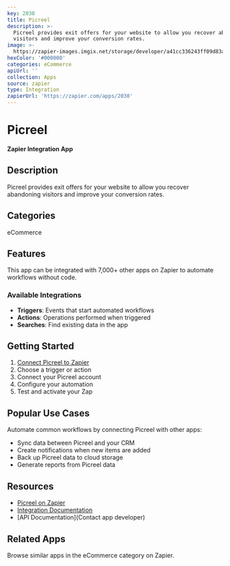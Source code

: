 ```yaml
---
key: 2030
title: Picreel
description: >-
  Picreel provides exit offers for your website to allow you recover abandoning
  visitors and improve your conversion rates.
image: >-
  https://zapier-images.imgix.net/storage/developer/a41cc336243ff09d83a2b8b56883ad49.png?auto=format%2Ccompress&ixlib=python-3.0.0&q=50
hexColor: '#000000'
categories: eCommerce
apiUrl: ''
collection: Apps
source: zapier
type: Integration
zapierUrl: 'https://zapier.com/apps/2030'
---
```

# Picreel

**Zapier Integration App**

## Description

Picreel provides exit offers for your website to allow you recover abandoning visitors and improve your conversion rates.

## Categories

eCommerce

## Features

This app can be integrated with 7,000+ other apps on Zapier to automate workflows without code.

### Available Integrations

- **Triggers**: Events that start automated workflows
- **Actions**: Operations performed when triggered
- **Searches**: Find existing data in the app

## Getting Started

1. [Connect Picreel to Zapier](https://zapier.com/apps/2030)
2. Choose a trigger or action
3. Connect your Picreel account
4. Configure your automation
5. Test and activate your Zap

## Popular Use Cases

Automate common workflows by connecting Picreel with other apps:

- Sync data between Picreel and your CRM
- Create notifications when new items are added
- Back up Picreel data to cloud storage
- Generate reports from Picreel data

## Resources

- [Picreel on Zapier](https://zapier.com/apps/2030)
- [Integration Documentation](https://zapier.com/apps/2030/integrations)
- [API Documentation](Contact app developer)

## Related Apps

Browse similar apps in the eCommerce category on Zapier.
